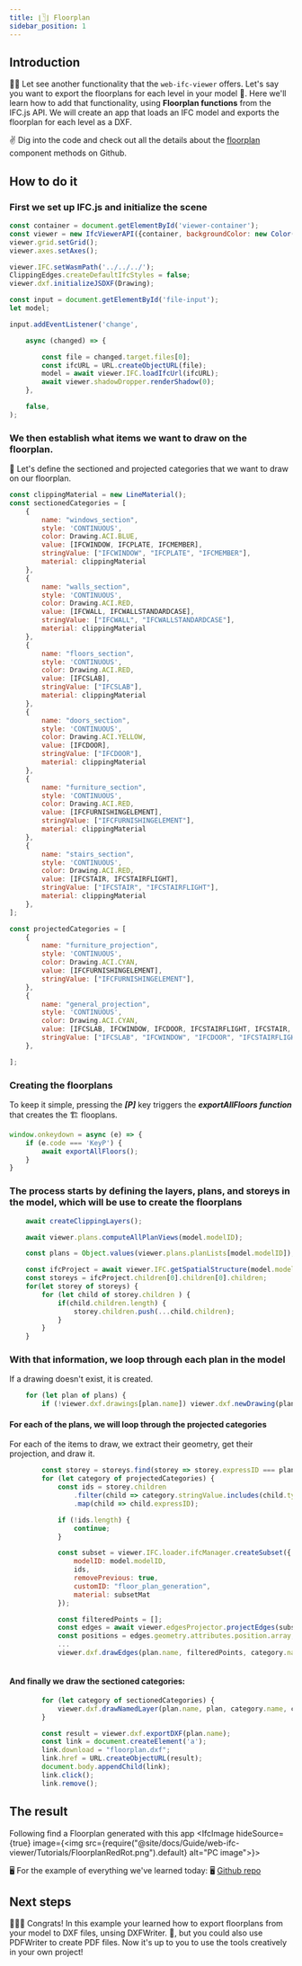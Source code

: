---
title: ⌊𓉛⌋ Floorplan  
sidebar_position: 1
---

## Introduction

🚶‍♀️ Let see another functionality that the `web-ifc-viewer` offers. Let's say you want to export the floorplans for each level in your model 🌟. Here we'll learn how to add that functionality, using **Floorplan functions** from the IFC.js API. We will create an app that loads an IFC model and exports the floorplan for each level as a DXF.

<IfcCard>
✌ Dig into the code and check out all the details about the <a href="https://github.com/IFCjs/web-ifc-viewer/tree/master/viewer/src/components/import-export">floorplan</a> component methods on Github. 
</IfcCard>

## How to do it 

### First we set up IFC.js and initialize the scene

```js
const container = document.getElementById('viewer-container');
const viewer = new IfcViewerAPI({container, backgroundColor: new Color(0xffffff)});
viewer.grid.setGrid();
viewer.axes.setAxes();

viewer.IFC.setWasmPath('../../../');
ClippingEdges.createDefaultIfcStyles = false;
viewer.dxf.initializeJSDXF(Drawing);

const input = document.getElementById('file-input');
let model;

input.addEventListener('change',

    async (changed) => {

        const file = changed.target.files[0];
        const ifcURL = URL.createObjectURL(file);
        model = await viewer.IFC.loadIfcUrl(ifcURL);
        await viewer.shadowDropper.renderShadow(0);
    },

    false,
);
```

### ‍We then establish what items we want to draw on the floorplan.
🏫 Let's define the sectioned and projected categories that we want to draw on our floorplan.
```js
const clippingMaterial = new LineMaterial();
const sectionedCategories = [
    {
        name: "windows_section",
        style: 'CONTINUOUS',
        color: Drawing.ACI.BLUE,
        value: [IFCWINDOW, IFCPLATE, IFCMEMBER],
        stringValue: ["IFCWINDOW", "IFCPLATE", "IFCMEMBER"],
        material: clippingMaterial
    },
    {
        name: "walls_section",
        style: 'CONTINUOUS',
        color: Drawing.ACI.RED,
        value: [IFCWALL, IFCWALLSTANDARDCASE],
        stringValue: ["IFCWALL", "IFCWALLSTANDARDCASE"],
        material: clippingMaterial
    },
    {
        name: "floors_section",
        style: 'CONTINUOUS',
        color: Drawing.ACI.RED,
        value: [IFCSLAB],
        stringValue: ["IFCSLAB"],
        material: clippingMaterial
    },
    {
        name: "doors_section",
        style: 'CONTINUOUS',
        color: Drawing.ACI.YELLOW,
        value: [IFCDOOR],
        stringValue: ["IFCDOOR"],
        material: clippingMaterial
    },
    {
        name: "furniture_section",
        style: 'CONTINUOUS',
        color: Drawing.ACI.RED,
        value: [IFCFURNISHINGELEMENT],
        stringValue: ["IFCFURNISHINGELEMENT"],
        material: clippingMaterial
    },
    {
        name: "stairs_section",
        style: 'CONTINUOUS',
        color: Drawing.ACI.RED,
        value: [IFCSTAIR, IFCSTAIRFLIGHT],
        stringValue: ["IFCSTAIR", "IFCSTAIRFLIGHT"],
        material: clippingMaterial
    },
];

const projectedCategories = [
    {
        name: "furniture_projection",
        style: 'CONTINUOUS',
        color: Drawing.ACI.CYAN,
        value: [IFCFURNISHINGELEMENT],
        stringValue: ["IFCFURNISHINGELEMENT"],
    },
    {
        name: "general_projection",
        style: 'CONTINUOUS',
        color: Drawing.ACI.CYAN,
        value: [IFCSLAB, IFCWINDOW, IFCDOOR, IFCSTAIRFLIGHT, IFCSTAIR, IFCRAILING, IFCMEMBER],
        stringValue: ["IFCSLAB", "IFCWINDOW", "IFCDOOR", "IFCSTAIRFLIGHT", "IFCSTAIR", "IFCRAILING", "IFCMEMBER"],
    },

];
```
### Creating the floorplans
To keep it simple, pressing the ***[P]*** key triggers the ***exportAllFloors function*** that creates the 🏗 flooplans.
```js
window.onkeydown = async (e) => {
    if (e.code === 'KeyP') {
        await exportAllFloors();
    }
}
```
### The process starts by defining the layers, plans, and storeys in the model, which will be use to create the floorplans
```js
    await createClippingLayers();

    await viewer.plans.computeAllPlanViews(model.modelID);

    const plans = Object.values(viewer.plans.planLists[model.modelID]);

    const ifcProject = await viewer.IFC.getSpatialStructure(model.modelID);
    const storeys = ifcProject.children[0].children[0].children;
	for(let storey of storeys) {
        for (let child of storey.children ) {
            if(child.children.length) {
                storey.children.push(...child.children);
            }
        }
    }
```

### With that information, we loop through each plan in the model
If a drawing doesn't exist, it is created.
```js
	for (let plan of plans) {
        if (!viewer.dxf.drawings[plan.name]) viewer.dxf.newDrawing(plan.name);
```

#### For each of the plans, we will loop through the projected categories 
For each of the items to draw, we extract their geometry, get their projection, and draw it.
```js
		const storey = storeys.find(storey => storey.expressID === plan.expressID);
        for (let category of projectedCategories) {
            const ids = storey.children
                .filter(child => category.stringValue.includes(child.type))
                .map(child => child.expressID);

            if (!ids.length) {
                continue;
            }

            const subset = viewer.IFC.loader.ifcManager.createSubset({
                modelID: model.modelID,
                ids,
                removePrevious: true,
                customID: "floor_plan_generation",
                material: subsetMat
            });

            const filteredPoints = [];
            const edges = await viewer.edgesProjector.projectEdges(subset);
            const positions = edges.geometry.attributes.position.array;
			...
            viewer.dxf.drawEdges(plan.name, filteredPoints, category.name, category.color, category.style);
 
```
#### And finally we draw the sectioned categories:
```js
        for (let category of sectionedCategories) {
            viewer.dxf.drawNamedLayer(plan.name, plan, category.name, category.name, category.color, category.style);
        }

        const result = viewer.dxf.exportDXF(plan.name);
        const link = document.createElement('a');
        link.download = "floorplan.dxf";
        link.href = URL.createObjectURL(result);
        document.body.appendChild(link);
        link.click();
        link.remove();
```

## The result
Following find a Floorplan generated with this app
<IfcImage hideSource={true} image={<img src={require("@site/docs/Guide/web-ifc-viewer/Tutorials/FloorplanRedRot.png").default} alt="PC image"></img>}></IfcImage>

🖥️ For the example of everything we've learned today: 🖥️
<a href="https://github.com/IFCjs/hello-world/tree/main/examples/web-ifc-viewer/floorplans">Github repo</a>

## Next steps

🎉🎉🎉
Congrats! In this example your learned how to export floorplans from your model to DXF files, unsing DXFWriter. 🧐, but you could also use PDFWriter to create PDF files. Now it's up to you to use the tools creatively in your own project! 